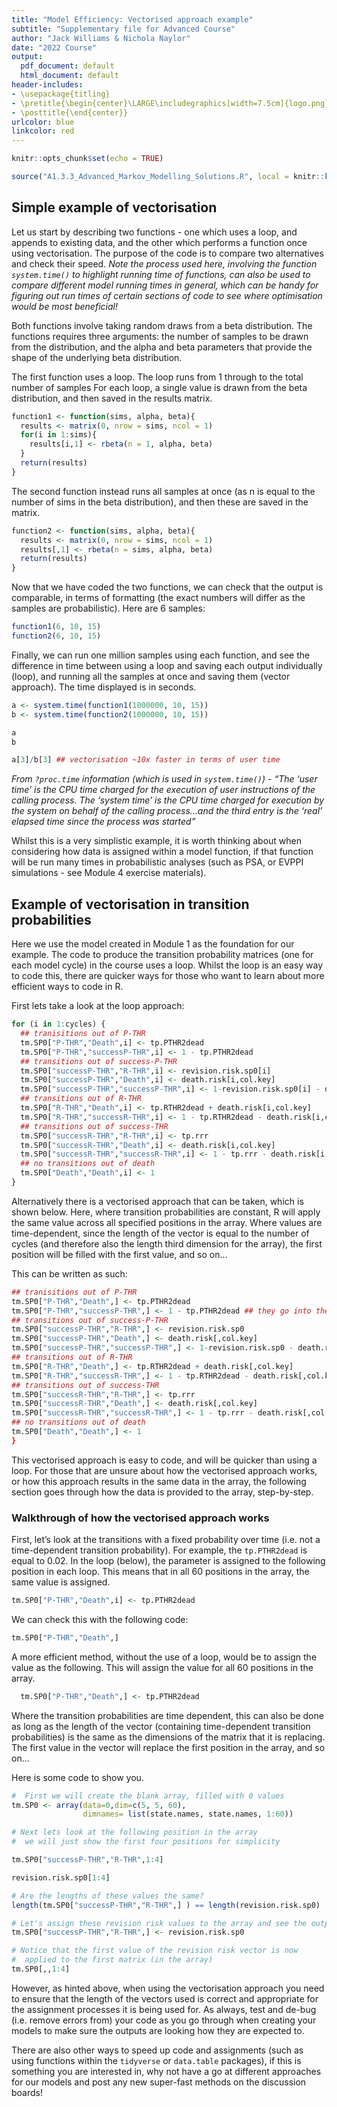 ```yaml
---
title: "Model Efficiency: Vectorised approach example"
subtitle: "Supplementary file for Advanced Course"
author: "Jack Williams & Nichola Naylor"
date: "2022 Course"
output:
  pdf_document: default
  html_document: default
header-includes:
- \usepackage{titling}
- \pretitle{\begin{center}\LARGE\includegraphics[width=7.5cm]{logo.png}\\[\bigskipamount]}
- \posttitle{\end{center}}
urlcolor: blue
linkcolor: red
---
```

```r
knitr::opts_chunk$set(echo = TRUE)
```

```r
source("A1.3.3_Advanced_Markov_Modelling_Solutions.R", local = knitr::knit_global())
```

## Simple example of vectorisation 

Let us start by describing two functions - one which uses a loop, and appends to existing data, and the other which performs a function once using vectorisation. The purpose of the code is to compare two alternatives and check their speed. *Note the process used here, involving the function `system.time()` to highlight running time of functions, can also be used to compare different model running times in general, which can be handy for figuring out run times of certain sections of code to see where optimisation would be most beneficial!*

Both functions involve taking random draws from a beta distribution. The functions requires three arguments: the number of samples to be drawn from the distribution, and the alpha and beta parameters that provide the shape of the underlying beta distribution.  

The first function uses a loop. The loop runs from 1 through to the total number of samples For each loop, a single value is drawn from the beta distribution, and then saved in the results matrix. 

```r

function1 <- function(sims, alpha, beta){
  results <- matrix(0, nrow = sims, ncol = 1)
  for(i in 1:sims){ 
    results[i,1] <- rbeta(n = 1, alpha, beta) 
  }
  return(results)
}

```

The second function instead runs all samples at once (as n is equal to the number of sims in the beta distribution), and then these are saved in the matrix. 

```r

function2 <- function(sims, alpha, beta){
  results <- matrix(0, nrow = sims, ncol = 1)
  results[,1] <- rbeta(n = sims, alpha, beta) 
  return(results)
}


```

Now that we have coded the two functions, we can check that the output is comparable, in terms of formatting (the exact numbers will differ as the samples are probabilistic). Here are 6 samples:

```r
function1(6, 10, 15)
function2(6, 10, 15)
```

Finally, we can run one million samples using each function, and see the difference in time between using a loop and saving each output individually (loop), and running all the samples at once and saving them (vector approach). The time displayed is in seconds. 

```r
a <- system.time(function1(1000000, 10, 15))
b <- system.time(function2(1000000, 10, 15))

a
b

a[3]/b[3] ## vectorisation ~10x faster in terms of user time

```

*From `?proc.time` information (which is used in `system.time()`) - "The ‘user time’ is the CPU time charged for the execution of user instructions of the calling process. The ‘system time’ is the CPU time charged for execution by the system on behalf of the calling process...and the third entry is the ‘real’ elapsed time since the process was started"*

Whilst this is a very simplistic example, it is worth thinking about when considering how data is assigned within a model function, if that function will be run many times in probabilistic analyses (such as PSA, or EVPPI simulations - see Module 4 exercise materials). 


## Example of vectorisation in transition probabilities 

Here we use the model created in Module 1 as the foundation for our example. The code to produce the transition probability matrices (one for each model cycle) in the course uses a loop. Whilst the loop is an easy way to code this, there are quicker ways for those who want to learn about more efficient ways to code in R. 

First lets take a look at the loop approach:

```r

for (i in 1:cycles) {
  ## tranisitions out of P-THR
  tm.SP0["P-THR","Death",i] <- tp.PTHR2dead 
  tm.SP0["P-THR","successP-THR",i] <- 1 - tp.PTHR2dead 
  ## transitions out of success-P-THR
  tm.SP0["successP-THR","R-THR",i] <- revision.risk.sp0[i] 
  tm.SP0["successP-THR","Death",i] <- death.risk[i,col.key]
  tm.SP0["successP-THR","successP-THR",i] <- 1-revision.risk.sp0[i] - death.risk[i,col.key]
  ## transitions out of R-THR 
  tm.SP0["R-THR","Death",i] <- tp.RTHR2dead + death.risk[i,col.key]
  tm.SP0["R-THR","successR-THR",i] <- 1 - tp.RTHR2dead - death.risk[i,col.key] 
  ## transitions out of success-THR
  tm.SP0["successR-THR","R-THR",i] <- tp.rrr
  tm.SP0["successR-THR","Death",i] <- death.risk[i,col.key]
  tm.SP0["successR-THR","successR-THR",i] <- 1 - tp.rrr - death.risk[i,col.key]
  ## no transitions out of death
  tm.SP0["Death","Death",i] <- 1 
}
```

Alternatively there is a vectorised approach that can be taken, which is shown below. Here, where transition probabilities are constant, R will apply the same value across all specified positions in the array. Where values are time-dependent, since the length of the vector is equal to the number of cycles (and therefore also the length third dimension for the array), the first position will be filled with the first value, and so on...

This can be written as such:

```r

## tranisitions out of P-THR
tm.SP0["P-THR","Death",] <- tp.PTHR2dead 
tm.SP0["P-THR","successP-THR",] <- 1 - tp.PTHR2dead ## they go into the success THR state 
## transitions out of success-P-THR
tm.SP0["successP-THR","R-THR",] <- revision.risk.sp0
tm.SP0["successP-THR","Death",] <- death.risk[,col.key]
tm.SP0["successP-THR","successP-THR",] <- 1-revision.risk.sp0 - death.risk[,col.key]
## transitions out of R-THR 
tm.SP0["R-THR","Death",] <- tp.RTHR2dead + death.risk[,col.key]
tm.SP0["R-THR","successR-THR",] <- 1 - tp.RTHR2dead - death.risk[,col.key] 
## transitions out of success-THR
tm.SP0["successR-THR","R-THR",] <- tp.rrr
tm.SP0["successR-THR","Death",] <- death.risk[,col.key]
tm.SP0["successR-THR","successR-THR",] <- 1 - tp.rrr - death.risk[,col.key]
## no transitions out of death  
tm.SP0["Death","Death",] <- 1 
}
```

This vectorised approach is easy to code, and will be quicker than using a loop. For those that are unsure about how the vectorised approach works, or how this approach results in the same data in the array, the following section goes through how the data is provided to the array, step-by-step.

### Walkthrough of how the vectorised approach works

First, let's look at the transitions with a fixed probability over time (i.e. not a time-dependent transition probability). For example, the `tp.PTHR2dead` is equal to 0.02. In the loop (below), the parameter is assigned to the following position in each loop. This means that in all 60 positions in the array, the same value is assigned. 

```r
tm.SP0["P-THR","Death",i] <- tp.PTHR2dead 
```

We can check this with the following code: 

```r
tm.SP0["P-THR","Death",] 
```

A more efficient method, without the use of a loop, would be to assign the value as the following. This will assign the value for all 60 positions in the array.

```r
  tm.SP0["P-THR","Death",] <- tp.PTHR2dead
```


Where the transition probabilities are time dependent, this can also be done as long as the length of the vector (containing time-dependent transition probabilities) is the same as the dimensions of the matrix that it is replacing. The first value in the vector will replace the first position in the array, and so on... 

Here is some code to show you. 

```r
#  First we will create the blank array, filled with 0 values
tm.SP0 <- array(data=0,dim=c(5, 5, 60),
                dimnames= list(state.names, state.names, 1:60))

# Next lets look at the following position in the array
#  we will just show the first four positions for simplicity

tm.SP0["successP-THR","R-THR",1:4] 

revision.risk.sp0[1:4]

# Are the lengths of these values the same? 
length(tm.SP0["successP-THR","R-THR",] ) == length(revision.risk.sp0)

# Let's assign these revision risk values to the array and see the output
tm.SP0["successP-THR","R-THR",] <- revision.risk.sp0 

# Notice that the first value of the revision risk vector is now 
#  applied to the first matrix (in the array)
tm.SP0[,,1:4]

```

However, as hinted above, when using the vectorisation approach you need to ensure that the length of the vectors used is correct and appropriate for the assignment processes it is being used for. As always, test and de-bug (i.e. remove errors from) your code as you go through when creating your models to make sure the outputs are looking how they are expected to. 

There are also other ways to speed up code and assignments (such as using functions within the `tidyverse` or `data.table` packages), if this is something you are interested in, why not have a go at different approaches for our models and post any new super-fast methods on the discussion boards! 